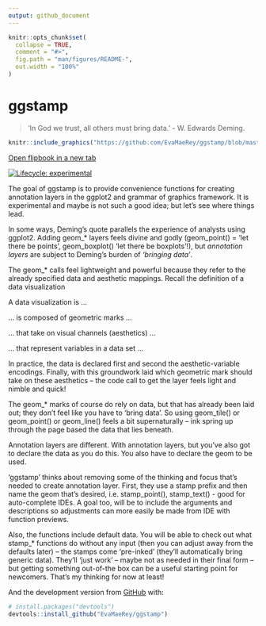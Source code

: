 ```yaml
---
output: github_document
---
```


<!-- README.md is generated from README.Rmd. Please edit that file -->

```r
knitr::opts_chunk$set(
  collapse = TRUE,
  comment = "#>",
  fig.path = "man/figures/README-",
  out.width = "100%"
)
```

# ggstamp

> 'In God we trust, all others must bring data.' - W. Edwards Deming.



```r
knitr::include_graphics("https://github.com/EvaMaeRey/ggstamp/blob/master/docs/flipbook.gif?raw=true")
```

[Open flipbook in a new tab](https://evamaerey.github.io/ggstamp/flipbook.html){target="_blank"}

<!-- badges: start -->
[![Lifecycle: experimental](https://img.shields.io/badge/lifecycle-experimental-orange.svg)](https://lifecycle.r-lib.org/articles/stages.html#experimental)
<!-- badges: end -->


The goal of ggstamp is to provide convenience functions for creating annotation layers in the ggplot2 and grammar of graphics framework.  It is experimental and maybe is not such a good idea; but let's see where things lead. 

In some ways, Deming's quote parallels the experience of analysts using ggplot2.  Adding geom_* layers feels divine and godly (geom_point() = 'let there be points', geom_boxplot() 'let there be boxplots'!), but *annotation layers* are subject to Deming's burden of *'bringing data'*.  

The geom_* calls feel lightweight and powerful because they refer to the already specified data and aesthetic mappings.  Recall the definition of a data visualization 

A data visualization is ...

... is composed of geometric marks ...

... that take on visual channels (aesthetics) ...

... that represent variables in a data set ...

In practice, the data is declared first and second the aesthetic-variable encodings. Finally, with this groundwork laid which geometric mark should take on these aesthetics -- the code call to get the layer feels light and nimble and quick!  

The geom_* marks of course do rely on data, but that has already been laid out; they don't feel like you have to 'bring data'.  So using geom_tile() or geom_point() or geom_line() feels a bit supernaturally -- ink spring up through the page based the data that lies beneath.  



<!-- Annotation layers in grammar of graphics frameworks feel different than adding geom_* layers.  This is because w/ the separation of visual concerns, data is often declared separately from the geom.  The data is foundational and sits below everything.  The ink on the page depends on this underlying data once goem_* layers are declared.   -->

Annotation layers are different.  With annotation layers,  but you've also got to declare the data as you do this.  You also have to declare the geom to be used.

'ggstamp' thinks about removing some of the thinking and focus that's needed to create annotation layer. First, they use a stamp prefix and then name the geom that's desired, i.e. stamp_point(), stamp_text() - good for auto-complete IDEs.  A goal too, will be to include the arguments and descriptions so adjustments can more easily be made from IDE with function previews.   

Also, the functions include default data.  You will be able to check out what stamp_* functions do without any input (then you can adjust away from the defaults later) -- the stamps come 'pre-inked' (they'll automatically bring generic data).  They'll 'just work' -- maybe not as needed in their final form -- but getting something out-of-the box can be a useful starting point for newcomers.  That's my thinking for now at least!


And the development version from [GitHub](https://github.com/) with:

``` r
# install.packages("devtools")
devtools::install_github("EvaMaeRey/ggstamp")
```



